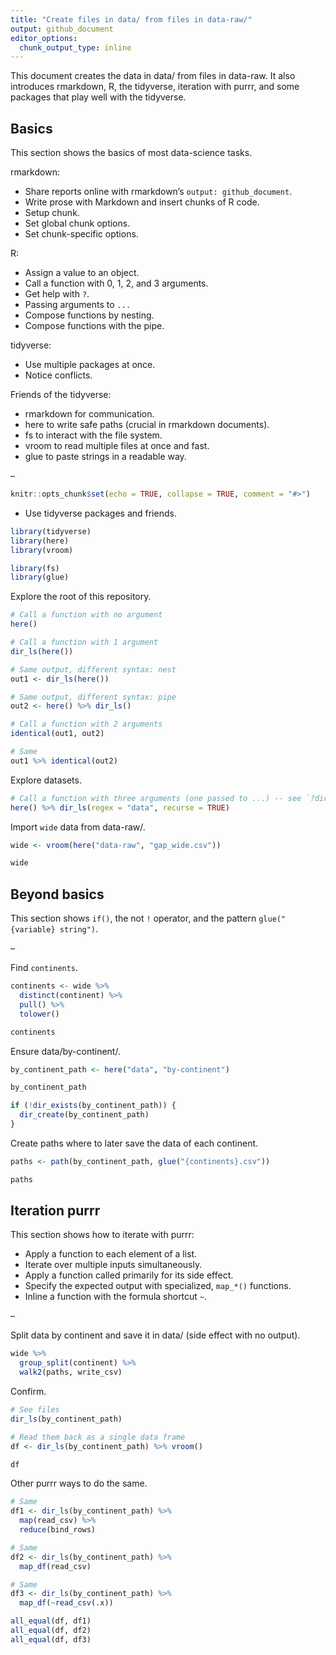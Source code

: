 ```yaml
---
title: "Create files in data/ from files in data-raw/"
output: github_document
editor_options: 
  chunk_output_type: inline
---
```


This document creates the data in data/ from files in data-raw. It also introduces rmarkdown, R, the tidyverse, iteration with purrr, and some packages that play well with the tidyverse.

## Basics

This section shows the basics of most data-science tasks.

rmarkdown: 

* Share reports online with rmarkdown's `output: github_document`.
* Write prose with Markdown and insert chunks of R code.
* Setup chunk.
* Set global chunk options.
* Set chunk-specific options.

R:

* Assign a value to an object.
* Call a function with 0, 1, 2, and 3 arguments.
* Get help with `?`.
* Passing arguments to `...`
* Compose functions by nesting.
* Compose functions with the pipe.

tidyverse:

* Use multiple packages at once.
* Notice conflicts.

Friends of the tidyverse:

* rmarkdown for communication.
* here to write safe paths (crucial in rmarkdown documents).
* fs to interact with the file system.
* vroom to read multiple files at once and fast.
* glue to paste strings in a readable way.

--



```r
knitr::opts_chunk$set(echo = TRUE, collapse = TRUE, comment = "#>")
```

* Use tidyverse packages and friends.

```r
library(tidyverse)
library(here)
library(vroom)

library(fs)
library(glue)
```

Explore the root of this repository.

```r
# Call a function with no argument
here()

# Call a function with 1 argument
dir_ls(here())

# Same output, different syntax: nest
out1 <- dir_ls(here())

# Same output, different syntax: pipe
out2 <- here() %>% dir_ls()

# Call a function with 2 arguments
identical(out1, out2)

# Same
out1 %>% identical(out2)
```

Explore datasets.

```r
# Call a function with three arguments (one passed to ...) -- see `?dir_ls()`
here() %>% dir_ls(regex = "data", recurse = TRUE)
```

Import `wide` data from data-raw/.

```r
wide <- vroom(here("data-raw", "gap_wide.csv"))

wide
```



## Beyond basics

This section shows `if()`, the not `!` operator, and the pattern `glue("{variable} string")`.

--



Find `continents`.

```r
continents <- wide %>% 
  distinct(continent) %>% 
  pull() %>% 
  tolower()

continents
```

Ensure data/by-continent/.

```r
by_continent_path <- here("data", "by-continent")

by_continent_path

if (!dir_exists(by_continent_path)) {
  dir_create(by_continent_path)
}
```

Create paths where to later save the data of each continent.

```r
paths <- path(by_continent_path, glue("{continents}.csv"))

paths
```



## Iteration purrr

This section shows how to iterate with purrr:

* Apply a function to each element of a list.
* Iterate over multiple inputs simultaneously.
* Apply a function called primarily for its side effect.
* Specify the expected output with specialized, `map_*()` functions.
* Inline a function with the formula shortcut `~`.

--



Split data by continent and save it in data/ (side effect with no output).

```r
wide %>% 
  group_split(continent) %>% 
  walk2(paths, write_csv)
```

Confirm.

```r
# See files
dir_ls(by_continent_path)

# Read them back as a single data frame
df <- dir_ls(by_continent_path) %>% vroom()

df
```

Other purrr ways to do the same.

```r
# Same
df1 <- dir_ls(by_continent_path) %>% 
  map(read_csv) %>% 
  reduce(bind_rows)

# Same
df2 <- dir_ls(by_continent_path) %>% 
  map_df(read_csv)

# Same
df3 <- dir_ls(by_continent_path) %>% 
  map_df(~read_csv(.x))

all_equal(df, df1)
all_equal(df, df2)
all_equal(df, df3)
```


